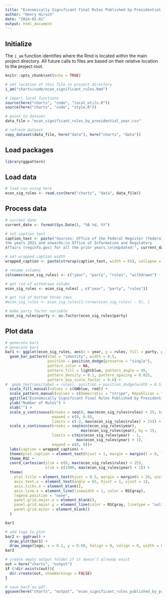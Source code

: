 ```yaml
---
title: "Economically Significant Final Rules Published by Presidential Year"
author: "Henry Hirsch"
date: "2024-02-01"
output: html_document
---
```


## Initialize

The `i_am` function identifies where the Rmd is located within the main project directory. All future calls to files are based on their relative location to the project root.

```r
knitr::opts_chunk$set(echo = TRUE)

# set location of this file in project directory
i_am("charts/code/econ_significant_rules.Rmd")

# import local functions
source(here("charts", "code", "local_utils.R"))
source(here("charts", "code", "style.R"))

# point to dataset
data_file = "econ_significant_rules_by_presidential_year.csv"

# refresh dataset
copy_dataset(data_file, here("data"), here("charts", "data"))

```

## Load packages

```r
library(ggpattern)
```

## Load data

```r
# load csv using here
econ_sig_rules <- read.csv(here("charts", "data", data_file))
```

## Process data

```r
# current date
current_date <- format(Sys.Date(), "%B %d, %Y")

# set caption text
caption_text <- paste("Sources: Office of the Federal Register (federalregister.gov) for
the years 2021 and onwards;\n Office of Information and Regulatory
Affairs (reginfo.gov) for all the prior years.\n\nUpdated:", current_date)

# set wrapped caption width
wrapped_caption <- paste(strwrap(caption_text, width = 65), collapse = "\n")

# rename columns
colnames(econ_sig_rules) <- c("year", "party", "rules", "withdrawn")

# get rid of withdrawn column
econ_sig_rules <- econ_sig_rules[ , c("year", "party", "rules")]

# get rid of bottom three rows
#econ_sig_rules <- econ_sig_rules[1:(nrow(econ_sig_rules) - 5), ]

# make party factor variable
econ_sig_rules$party <- as.factor(econ_sig_rules$party)

```

## Plot data

```r
# generate bar1
# generate bar1
bar1 <- ggplot(econ_sig_rules, aes(x = year, y = rules, fill = party, pattern = party)) +
  geom_bar_pattern(stat = "identity", width = 0.5,
                   position = position_dodge(preserve = "single"),
                   pattern_color = NA,
                   pattern_fill = lightblue, pattern_angle = 45,
                   pattern_density = 0.1, pattern_spacing = 0.025,
                   pattern_key_scale_factor = 0.6) +
#  geom_text(aes(label = rules), position = position_dodge(width = 0.5), vjust = -0.5, size = 3) +
  scale_fill_manual(values = c(GWblue, red)) +
  scale_pattern_manual(values = c(Democratic = "stripe", Republican = "none")) +
  ggtitle("Economically Significant Final Rules Published by Presidential Year") +
  ylab("Number of Rules") +
  xlab("") +
  scale_y_continuous(breaks = seq(0, max(econ_sig_rules$rules) + 25, by = 25), 
                     expand = c(0, 0.0),
                     limits = c(-2, max(econ_sig_rules$rules) + 25)) +
  scale_x_continuous(breaks = seq(min(econ_sig_rules$year), 
                                  max(econ_sig_rules$year), by = 1), 
                     limits = c(min(econ_sig_rules$year) - 1, 
                                max(econ_sig_rules$year) + 1), 
                     expand = c(0, 0))+
  labs(caption = wrapped_caption) +
  theme(plot.caption = element_text(hjust = 1, margin = margin(t = 0, l = 36, b = 50, unit = "pt"))) +
  theme_RSC +
  coord_cartesian(ylim = c(0, max(econ_sig_rules$rules) + 25), 
                  xlim = c(1980, max(econ_sig_rules$year) + 1)) +
  theme(
    plot.title = element_text(hjust = 0.5, margin = margin(b = 20, unit = "pt")),
    axis.text.x = element_text(angle = 65, hjust = 1, vjust = 1),
    axis.ticks.x = element_blank(),
    axis.line.x = element_line(linewidth = 1, color = RSCgray),
    legend.position = "none",
    panel.grid.major.x = element_blank(),
    panel.grid.major.y = element_line(color = RSCgray, linetype = "solid"),
    panel.grid.minor = element_blank()
  )

bar1

# add logo to plot
bar2 <- ggdraw() + 
  draw_plot(bar1) + 
  draw_image(logo, x = 0.1, y = 0.08, halign = 0, valign = 0, width = 0.2)
bar2
```

```r
# create empty output folder if it doesn't already exist
out = here("charts", "output")
if (!dir.exists(out)){
  dir.create(out, showWarnings = FALSE)
}

# save bar2 as pdf
ggsave(here("charts", "output", "econ_significant_rules_published_by_presidential_year.pdf"), plot = bar2, width = 12, height = 9, dpi = 300)
```
